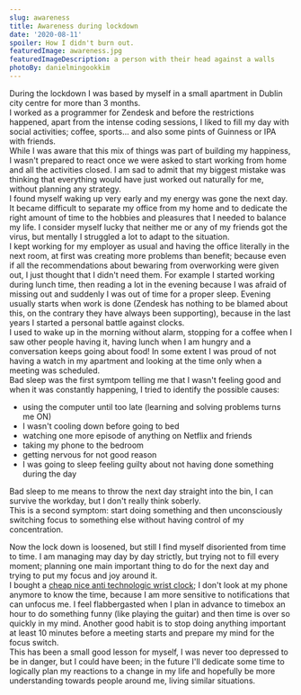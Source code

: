 ```yaml
---
slug: awareness
title: Awareness during lockdown
date: '2020-08-11'
spoiler: How I didn't burn out.
featuredImage: awareness.jpg
featuredImageDescription: a person with their head against a walls
photoBy: danielmingookkim
---
```


During the lockdown I was based by myself in a small apartment in Dublin city centre for more than 3 months.  
I worked as a programmer for Zendesk and before the restrictions happened, apart from the intense coding sessions, I liked to fill my day with social activities; coffee, sports... and also some pints of Guinness or IPA with friends.  
While I was aware that this mix of things was part of building my happiness, I wasn't prepared to react once we were asked to start working from home and all the activities closed. I am sad to admit that my biggest mistake was thinking that everything would have just worked out naturally for me, without planning any strategy.  
I found myself waking up very early and my energy was gone the next day. It became difficult to separate my office from my home and to dedicate the right amount of time to the hobbies and pleasures that I needed to balance my life.
I consider myself lucky that neither me or any of my friends got the virus, but mentally I struggled a lot to adapt to the situation.  
I kept working for my employer as usual and having the office literally in the next room, at first was creating more problems than benefit; because even if all the recommendations about bewaring from overworking were given out, I just thought that I didn't need them.
For example I started working during lunch time, then reading a lot in the evening because I was afraid of missing out and suddenly I was out of time for a proper sleep.
Evening usually starts when work is done (Zendesk has nothing to be blamed about this, on the contrary they have always been supporting), because in the last years I started a personal battle against clocks.  
I used to wake up in the morning without alarm, stopping for a coffee when I saw other people having it, having lunch when I am hungry and a conversation keeps going about food!
In some extent I was proud of not having a watch in my apartment and looking at the time only when a meeting was scheduled.  
Bad sleep was the first symtpom telling me that I wasn't feeling good and when it was constantly happening, I tried to identify the possible causes:

- using the computer until too late (learning and solving problems turns me ON)
- I wasn't cooling down before going to bed
- watching one more episode of anything on Netflix and friends
- taking my phone to the bedroom
- getting nervous for not good reason
- I was going to sleep feeling guilty about not having done something during the day

Bad sleep to me means to throw the next day straight into the bin, I can survive the workday, but I don't really think soberly.  
This is a second symptom: start doing something and then unconsciously switching focus to something else without having control of my concentration.

Now the lock down is loosened, but still I find myself disoriented from time to time.
I am managing may day by day strictly, but trying not to fill every moment; planning one main important thing to do for the next
day and trying to put my focus and joy around it.  
I bought a [cheap nice anti technologic wrist clock](https://www.amazon.it/Casio-Orologio-Analogico-Cinturino-MQ-24-7BLL/dp/B000JNKABW/); I don't look at my phone anymore to know the time, because I am more sensitive to notifications that can unfocus me. I feel flabbergasted when I plan in advance to timebox an hour to do something funny (like playing the guitar) and then time is over so quickly in my mind.
Another good habit is to stop doing anything important at least 10 minutes before a meeting starts and prepare my mind for the focus switch.  
This has been a small good lesson for myself, I was never too depressed to be in danger, but I could have been; in the future I'll dedicate some time to logically plan my reactions to a change in my life and hopefully be more understanding towards people around me, living similar situations.
